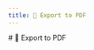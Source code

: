 ```yaml
---
title: 🔌 Export to PDF
---
```



<Fragment>
  # 🔌 Export to <PdfIcon /> PDF
</Fragment>

<Title
  pre={['✨ Extras']}
  title={'🔌 Export to PDF'}
  version={VERSION}
/>

## 📤 Export Documentation

:::warning
An active internet connection is necessary to retrieve data for exporting.
:::

:::note
Certain hypertext links may not be converted.
:::

Use the commands below to export the entire documentation to PDF.

To download the current {VERSION} version of the documentation, execute:

<ExportingDocsBlock version={VERSION} />

For the upcoming unreleased version, execute:

<ExportingDocsBlock next />

## 📤 Export Blog

:::warning
An active internet connection is necessary to retrieve data for exporting.
:::

Execute the command below to export the blog content to PDF:

<ExportingBlogBlock />
